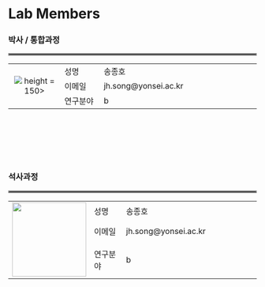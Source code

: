 # Lab Members {-}

### 박사 / 통합과정 {-}

<hr style="border:2px solid gray"> </hr>



<table>

  <colgroup>
  <col style="width:20%">
  <col style="width:15%">
  <col style="width:60%">
  </colgroup>

  <tr>
    <td rowspan="3" align="center" valign="middle"><img src="./pics/doctor/191JYS.png"> height = 150></td>
    <td>성명</td>
	<td>송종호</td>
  </tr>
  <tr>
    <td>이메일</td>
	<td>jh.song@yonsei.ac.kr</td>
  </tr>
  <tr>
    <td>연구분야</td>
	<td>b</td>
  </tr>
</table>










</br>
</br>
</br>
</br>
</br>



### 석사과정 {-}

<hr style="border:2px solid gray"> </hr>

<table>

  <colgroup>
  <col style="width:20%">
  <col style="width:15%">
  <col style="width:60%">
  </colgroup>

  <tr>
    <td rowspan="3" align="center" valign="middle"><img src="./pics/master/202SJH.png" height = 150></td>
    <td>성명</td>
	<td>송종호</td>
  </tr>
  <tr>
    <td>이메일</td>
	<td>jh.song@yonsei.ac.kr</td>
  </tr>
  <tr>
    <td>연구분야</td>
	<td>b</td>
  </tr>
</table>







<!-- You can add parts to organize one or more book chapters together. Parts can be inserted at the top of an .Rmd file, before the first-level chapter heading in that same file.  -->

<!-- Add a numbered part: `# (PART) Act one {-}` (followed by `# A chapter`) -->

<!-- Add an unnumbered part: `# (PART\*) Act one {-}` (followed by `# A chapter`) -->

<!-- Add an appendix as a special kind of un-numbered part: `# (APPENDIX) Other stuff {-}` (followed by `# A chapter`). Chapters in an appendix are prepended with letters instead of numbers. -->



